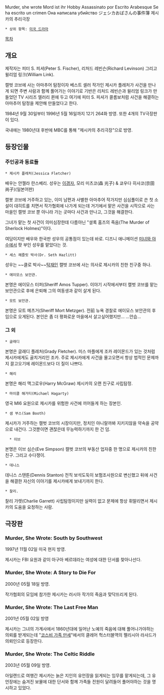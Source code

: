 Murder, she wrote
Mord ist ihr Hobby
Assassinato por Escrito
Arabesque
Se ha escrito un crimen
Она написала убийство
ジェシカおばさんの事件簿
제시카의 추리극장

 * 상위 항목: [[미국 드라마]]


[[목차]]
== 개요 ==
제작자는 피터 S. 피셔(Peter S. Fischer), 리처드 레빈슨(Richard Levinson) 그리고 윌리엄 링크(William Link).

캘벗 코브에 사는 아마추어 탐정이자 베스트 셀러 작가인 제시카 플레처가 사건을 만나게 되면 주변 사람과 함께 풀어가는 이야기로 기반은 리처드 레빈슨과 윌리엄 링크가 만들었던 TV 시리즈 엘러리 퀸에 두고 여기에 피터 S. 피셔가 콜롬보처럼 사건을 해결하는 아마추어 탐정을 제안해 만들었다고 한다.

1984년 9월 30일부터 1996년 5월 16일까지 12기 264화 방영. 또한 4개의 TV극장판이 있다.

국내에는 1980년대 후반에 MBC를 통해 "제시카의 추리극장"으로 방영.

== 등장인물 ==
=== 주인공과 동료들 ===

 * 제시카 플레처(Jessica Fletcher)
배우는 안젤라 란스베리. 성우는 [[이경자]], 모리 미츠코(森 光子) & 쿄우다 히사코(京田 尚子)(일본어판)

캘봇 코브에 거주하고 있는, 이미 남편과 사별한 아마추어 작가지만 심심풀이로 쓴 첫 소설이 대히트를 치면서 작가협회에 나가게 되는데 거기에서 맡은 사건을 시작으로 사는 마을인 캘벗 코브 뿐 아니라 가는 곳마다 사건과 만나고, 그것을 해결한다.
 
그녀가 맡는 첫 사건이 의미심장한데 다름아닌 "셜록 홈즈의 죽음(The Murder of Sherlock Holmes)"이다.

여담이지만 배우와 한국판 성우의 공통점이 있는데 바로. 디즈니 애니메이션 [[미녀와 야수]]에서 팟 부인 성우를 맡았다는 것.

 * 세스 헤즐릿 박사(Dr. Seth Hazlitt)
성우는 ~~클로 박사~~[[탁재인]]
캘벗 코브에 사는 의사로 제시카의 친한 친구중 하나. 

 * 에이모스 보안관.
본명은 에이모스 터퍼(Sheriff Amos Tupper).
이야기 시작에서부터 캘벗 코브를 맡는 보안관으로 후에 은퇴해 그의 여동생과 같이 살게 된다.

 * 모트 보안관.
본명은 모트 메츠거(Sheriff Mort Metzger).
전前 뉴욕 경찰로 에이모스 보안관의 후임으로 오게된다. 본인은 좀 더 평화로운 마을에서 살고싶어했지만... ...안습...

=== 그 외 ===

 * 글래디
본명은 글래디 플레처(Grady Fletcher).
미스 마플에게 조카 레이몬드가 있는 것처럼 제시카에게도 골치거리인 조카.
주로 제시카에게 사건을 물고오면서 항상 법적인 문제까지 끌고오기에 레이몬드보다 더 질이 나쁘다.

 * 해리
본명은 해리 맥그로우(Harry McGraw)
제시카의 오랜 친구로 사립탐정.

 * 마이클 해거티(Michael Hagarty)
영국 MI6 요원으로 제시카를 위험한 사건에 끼어들게 하는 장본인.

 * 샘 부스(Sam Booth)
제시카가 거주하는 캘벗 코브의 시장이지만, 정치인 아니랄까봐 지키지않을 약속을 공약으로 내건다. 그것뿐이면 괜찮은데 무능력하기까지 한 건 덤.
 
   * 이브
본명은 이브 심슨(Eve Simpson)
캘벗 코브의 부동산 업자중 한 명으로 제시카의 친한 친구. 그리고 수다쟁이.

 * 데니스
데니스 스탠튼(Dennis Stanton)
전직 보석도둑이 보험조사원으로 변신했고 뒤에 사건을 해결한 자신의 이야기를 제시카에게 보내기까지 한다.

 * 찰리.
찰리 가렛(Charlie Garrett)
사립탐정이지만 실력이 없고 문제에 항상 휘말리면서 제시카의 도움을 요청하는 사람.


== 극장판 ==
=== Murder, She Wrote: South by Southwest === 
1997년 11월 02일 미국 현지 방영.

제시카는 FBI 요원과 같이 아구아 베르데라는 여성에 대한 단서를 찾아나선다.

=== Murder, She Wrote: A Story to Die For ===
2000년 05월 18일 방영.

작가협회의 모임에 참가한 제시카는 러시아 작가의 죽음과 맞닥뜨리게 된다.
  
=== Murder, She Wrote: The Last Free Man ===
2001년 05월 02일 방영

제시카는 그녀의 가계사에서 1860년대에 일어난 노예의 죽음에 대해 풀어나가야하는 의뢰를 받게되는데 "[[코스비 가족 만세]]"에서의 클레어 헉스터블역의 펠리시아 라사드가 의뢰인으로 등장한다.

=== Murder, She Wrote: The Celtic Riddle ===
2003년 05월 09일 방영.

아일랜드로 여행간 제시카는 늙은 지인의 유언장을 읽게되는 임무를 맡게되는데, 그 유언장에는 숨겨진 보물에 대한 단서와 함께 가족들 전원이 달려들어 풀어야하는 것을 명시하고 있었다.
